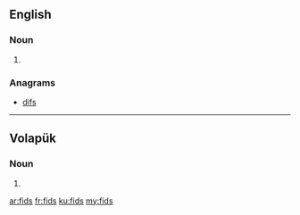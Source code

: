 {{also|FIDS}}
==English==

===Noun===
{{head|en|plural}}

# {{plural of|fid|lang=en|nocat=1}}

===Anagrams===
* [[difs#English|difs]]

----

==Volapük==

===Noun===
{{head|vo|plural}}

# {{plural of|fid|lang=vo|nocat=1}}

[[ar:fids]]
[[fr:fids]]
[[ku:fids]]
[[my:fids]]